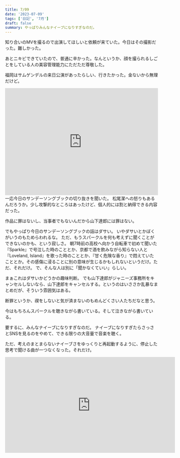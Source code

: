 ```yaml
---
title: 7/09
date: '2023-07-09'
tags: ['日記', '7月']
draft: false
summary: やっぱりみんなナイーブになりすぎなのだ。
---
```

<div class="flex justify-center items-center h-screen">
  <div class="bg-gray-200 p-8">
知り合いのMVを撮るので出演してほしいと依頼が来ていた。今日はその撮影だった。難しかった。

あとニキビできていたので、普通に辛かった。なんというか、顔を撮られるしごとをしている人の美容管理能力にただただ尊敬した。

福岡はサムゲンデルの来日公演があったらしい、行きたかった。金ないから無理だけど。
</div>
</div>
<iframe src="https://open.spotify.com/embed/track/4yu5GNPcQRDTE5A8lLF6IY?utm_source=generator" width="100%" height="352" frameBorder="0" allowfullscreen="" allow="autoplay; clipboard-write; encrypted-media; fullscreen; picture-in-picture" loading="lazy"></iframe>

<div class="container mx-auto px-4 py-8">
一応今日のサンデーソングブックの切り抜きを聞いた。
松尾潔への怒りもあるんだろうか。少し攻撃的なところはあったけど、個人的には割と納得できる内容だった。


作品に罪はないし、当事者でもないんだから山下達郎には罪はない。

でもやっぱり今日のサンデーソングブックの話はダサい。
いやダサいとかぼくがいうのもためらわれるな。
ただ、もうスパークルを何も考えずに聞くことができないのかも、という寂しさ。
朝7時前の高校へ向かう自転車で初めて聞いた『Sparkle』で号泣した時のこととか、京都で酒を飲みながら知らない人と『Loveland, Island』を歌った時のこととか、『甘く危険な香り』で悶えていたこととか。その感傷に浸ることに別の意味が生じるかもしれないというだけ。ただ、それだけ。
で、そんな人は別に「聞かなくていい」らしい。

まぁこれはダサいかどうかの趣味判断。
でも山下達郎がジャニーズ事務所をキャンセルしないなら、山下達郎をキャンセルする。というのはいささか乱暴なまとめだが、そういう雰囲気はある。

断罪というか、禊をしないと気が済まないのもめんどくさい人たちだなと思う。

今はもちろんスパークルを聴きながら書いている。そして泣きながら書いている。

要するに、みんなナイーブになりすぎなのだ。
ナイーブになりすぎたらさっさとSNSを見るのをやめて、できる限りの大音量で音楽を聴く。

ただ、考えのまとまらないナイーブさをゆっくりと再起動するように、停止した思考で聞ける曲が一つなくなった。それだけ。
</div>
<iframe width="560" height="315" src="https://www.youtube.com/embed/pqobRu9aR3M" title="YouTube video player" frameborder="0" allow="accelerometer; autoplay; clipboard-write; encrypted-media; gyroscope; picture-in-picture; web-share" allowfullscreen></iframe>

